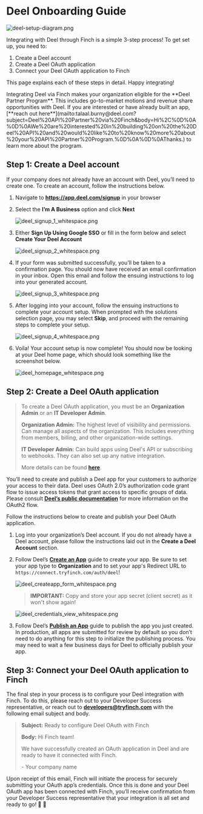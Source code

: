 # Deel Onboarding Guide



![deel-setup-diagram.png](/docs/images/deel/deel-setup-diagram.png)

Integrating with Deel through Finch is a simple 3-step process! To get set up, you need to:

1. Create a Deel account
1. Create a Deel OAuth application
1. Connect your Deel OAuth application to Finch

This page explains each of these steps in detail. Happy integrating!

<Check>
 Integrating Deel via Finch makes your organization eligible for the **Deel Partner Program**. This includes go-to-market motions and revenue share opportunities with Deel. If you are interested or have already built an app, [**reach out here**](mailto:talaal.burny@deel.com?subject=Deel%20API%20Partner%20via%20Finch&body=Hi%2C%0D%0A%0D%0AWe%20are%20interested%20in%20building%20on%20the%20Deel%20API%20and%20would%20like%20to%20know%20more%20about%20your%20API%20Partner%20Program.%0D%0A%0D%0AThanks.) to learn more about the program.
</Check>

## Step 1: Create a Deel account

If your company does not already have an account with Deel, you’ll need to create one. To create an account, follow the instructions below.

1. Navigate to **https://app.deel.com/signup** in your browser
1. Select the **I’m A Business** option and click **Next**


    ![deel_signup_1_whitespace.png](/docs/images/deel/deel_signup_1_whitespace.png)

1. Either **Sign Up Using Google SSO** or fill in the form below and select **Create Your Deel Account**


    ![deel_signup_2_whitespace.png](/docs/images/deel/deel_signup_2_whitespace.png)

1. If your form was submitted successfully, you’ll be taken to a confirmation page. You should now have received an email confirmation in your inbox. Open this email and follow the ensuing instructions to log into your generated account.


    ![deel_signup_3_whitespace.png](/docs/images/deel/deel_signup_3_whitespace.png)

1. After logging into your account, follow the ensuing instructions to complete your account setup. When prompted with the solutions selection page, you may select **Skip**, and proceed with the remaining steps to complete your setup.


    ![deel_signup_4_whitespace.png](/docs/images/deel/deel_signup_4_whitespace.png)

1. Voila! Your account setup is now complete! You should now be looking at your Deel home page, which should look something like the screenshot below.


    ![deel_homepage_whitespace.png](/docs/images/deel/deel_homepage_whitespace.png)


## Step 2: Create a Deel OAuth application

> To create a Deel OAuth application, you must be an **Organization Admin** or an **IT Developer Admin**.
>
>**Organization Admin:** The highest level of visibility and permissions. Can manage all aspects of the organization. This includes everything from members, billing, and other organization-wide settings.
>
>**IT Developer Admin:** Can build apps using Deel's API or subscribing to webhooks. They can also set up any native integration.
>
>More details can be found [**here**](https://help.letsdeel.com/hc/en-gb/articles/13916824207505-How-To-Add-Organization-Admins).

You’ll need to create and publish a Deel app for your customers to authorize your access to their data. Deel uses OAuth 2.0’s authorization code grant flow to issue access tokens that grant access to specific groups of data. Please consult [**Deel’s public documentation**](https://developer.deel.com/docs/oauth2) for more information on the OAuth2 flow.

Follow the instructions below to create and publish your Deel OAuth application.

1. Log into your organization’s Deel account. If you do not already have a Deel account, please follow the instructions laid out in the **Create a Deel Account** section.

1. Follow Deel’s [**Create an App**](https://developer.deel.com/docs/oauth2-apps#create-an-app) guide to create your app. Be sure to set your app type to **Organization** and to set your app's Redirect URL to `https://connect.tryfinch.com/auth/deel`!


    ![deel_createapp_form_whitespace.png](/docs/images/deel/deel_createapp_form_whitespace.png)
    
    > **IMPORTANT:** Copy and store your app secret (client secret) as it won't show again!


    ![deel_credentials_view_whitespace.png](/docs/images/deel/deel_credentials_view_whitespace.png)
    
1. Follow Deel’s [**Publish an App**](https://developer.deel.com/docs/oauth2-apps#publish-an-app) guide to publish the app you just created. In production, all apps are submitted for review by default so you don’t need to do anything for this step to initialize the publishing process. You may need to wait a few business days for Deel to officially publish your app.


## Step 3: Connect your Deel OAuth application to Finch

The final step in your process is to configure your Deel integration with Finch. To do this, please reach out to your Developer Success representative, or reach out to **developers@tryfinch.com** with the following email subject and body.

> **Subject:** Ready to configure Deel OAuth with Finch
>
> **Body:**
> Hi Finch team!
>
> We have successfully created an OAuth application in Deel and are ready to have it connected with Finch.
>
> \- Your company name

Upon receipt of this email, Finch will initiate the process for securely submitting your OAuth app’s credentials. Once this is done and your Deel OAuth app has been connected with Finch, you’ll receive confirmation from your Developer Success representative that your integration is all set and ready to go! 🚀 🙌